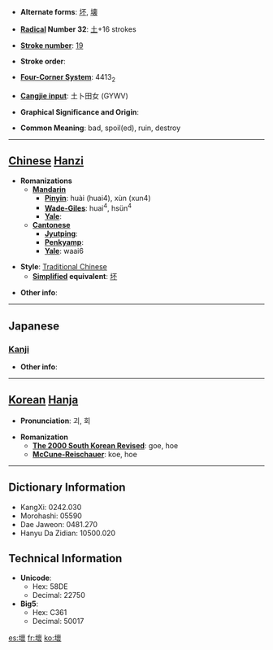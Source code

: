 * '''Alternate forms''': [[坏]], [[壊]]

* '''[[Wiktionary:Chinese radical index| Radical]] Number 32''': [[Wiktionary:Chinese radical index 土|土]]+16 strokes

* '''[[Wiktionary:Chinese total strokes index|Stroke number]]''': [[Wiktionary:Chinese total strokes index 19|19]]

* '''Stroke order''': 

* '''[[Wiktionary:Chinese four corner index|Four-Corner System]]''': 4413<sub>2</sub>

* '''[[Wiktionary:Chinese Cangjie index|Cangjie input]]''': 土卜田女 (GYWV)

* '''Graphical Significance and Origin''': 

* '''Common Meaning''': bad, spoil(ed), ruin, destroy

----

== [[Chinese]] [[Hanzi]] ==

* '''Romanizations'''
** '''[[Mandarin]]'''
*** '''[[Pinyin]]''': huài (huai4), xùn (xun4)
*** '''[[Wade-Giles]]''': huai<sup>4</sup>, hsün<sup>4</sup>
*** '''[[Yale]]''': 
** '''[[Cantonese]]'''
*** '''[[Jyutping]]''':
*** '''[[Penkyamp]]''': 
*** '''[[Yale]]''': waai6

* '''Style''': [[Traditional Chinese]] 
** '''[[Simplified Chinese|Simplified]] equivalent''': [[坏]]

* '''Other info''': 

----

==Japanese==
===[[Kanji]]===
{{kanji|on readings=[[かい]] (kai), [[え]] (e)
|kun readings=[[こわす]] (kowasu)
}}

* '''Other info''':  

----

== [[Korean]] [[Hanja]] ==

* '''Pronunciation''': 괴, 회

* '''Romanization'''
** '''[[The 2000 South Korean Revised Romanization|The 2000 South Korean Revised]]''': goe, hoe
** '''[[McCune-Reischauer]]''': koe, hoe

----

== Dictionary Information ==

* KangXi: 0242.030
* Morohashi: 05590
* Dae Jaweon: 0481.270
* Hanyu Da Zidian: 10500.020

== Technical Information ==

* '''Unicode''':
** Hex: 58DE
** Decimal: 22750
* '''Big5''':
** Hex: C361
** Decimal: 50017

[[es:壞]]
[[fr:壞]]
[[ko:壞]]